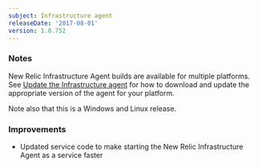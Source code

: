 ```yaml
---
subject: Infrastructure agent
releaseDate: '2017-08-01'
version: 1.0.752
---
```


### Notes

New Relic Infrastructure Agent builds are available for multiple platforms. See [Update the Infrastructure agent](https://docs.newrelic.com/docs/infrastructure/new-relic-infrastructure/installation/update-infrastructure-agent) for how to download and update the appropriate version of the agent for your platform.

Note also that this is a Windows and Linux release.

### Improvements

* Updated service code to make starting the New Relic Infrastructure Agent as a service faster
